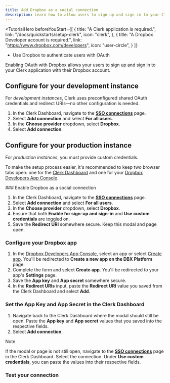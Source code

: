 ```yaml
---
title: Add Dropbox as a social connection
description: Learn how to allow users to sign up and sign in to your Clerk app with their Dropbox account using OAuth.
---
```


<TutorialHero
beforeYouStart={[
  {
    title: "A Clerk application is required.",
    link: "/docs/quickstarts/setup-clerk",
    icon: "clerk",
  },
  {
    title: "A Dropbox Developer account is required.",
    link: "https://www.dropbox.com/developers",
    icon: "user-circle",
  }
]}
>
- Use Dropbox to authenticate users with OAuth
</TutorialHero>

Enabling OAuth with Dropbox allows your users to sign up and sign in to your Clerk application with their Dropbox account.

## Configure for your development instance

For _development instances_, Clerk uses preconfigured shared OAuth credentials and redirect URIs—no other configuration is needed.

1. In the Clerk Dashboard, navigate to the [**SSO connections**](https://dashboard.clerk.com/last-active?path=user-authentication/sso-connections) page.
1. Select **Add connection** and select **For all users**.
1. In the **Choose provider** dropdown, select **Dropbox**.
1. Select **Add connection**.

## Configure for your production instance

For _production instances_, you must provide custom credentials.

To make the setup process easier, it's recommended to keep two browser tabs open: one for the [Clerk Dashboard](https://dashboard.clerk.com/last-active?path=user-authentication/sso-connections) and one for your [Dropbox Developers App Console](https://www.dropbox.com/developers/apps).

<Steps>
### Enable Dropbox as a social connection

1. In the Clerk Dashboard, navigate to the [**SSO connections**](https://dashboard.clerk.com/last-active?path=user-authentication/sso-connections) page.
1. Select **Add connection** and select **For all users**.
1. In the **Choose provider** dropdown, select **Dropbox**.
1. Ensure that both **Enable for sign-up and sign-in** and **Use custom credentials** are toggled on.
1. Save the **Redirect URI** somewhere secure. Keep this modal and page open.

### Configure your Dropbox app

1. In the [Dropbox Developers App Console](https://www.dropbox.com/developers/apps), select an app or select [Create app](https://www.dropbox.com/developers/apps/create). You'll be redirected to **Create a new app on the DBX Platform** page.
1. Complete the form and select **Create app**. You'll be redirected to your app's **Settings** page.
1. Save the **App key** and **App secret** somewhere secure.
1. In the **Redirect URIs** input, paste the **Redirect URI** value you saved from the Clerk Dashboard and select **Add**.

### Set the App Key and App Secret in the Clerk Dashboard

1. Navigate back to the Clerk Dashboard where the modal should still be open. Paste the **App key** and **App secret** values that you saved into the respective fields.
1. Select **Add connection**.

> [!NOTE]
> If the modal or page is not still open, navigate to the [**SSO connections**](https://dashboard.clerk.com/last-active?path=user-authentication/sso-connections) page in the Clerk Dashboard. Select the connection. Under **Use custom credentials**, you can paste the values into their respective fields.

### Test your connection

<Include src="_partials/authentication/test-your-connection" />
</Steps>
